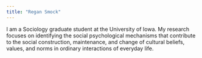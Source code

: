 ```yaml
---
title: "Regan Smock"
---
```


I am a Sociology graduate student at the University of Iowa. My research focuses on identifying the social psychological mechanisms that contribute to the social construction, maintenance, and change of cultural beliefs, values, and norms in ordinary interactions of everyday life.

